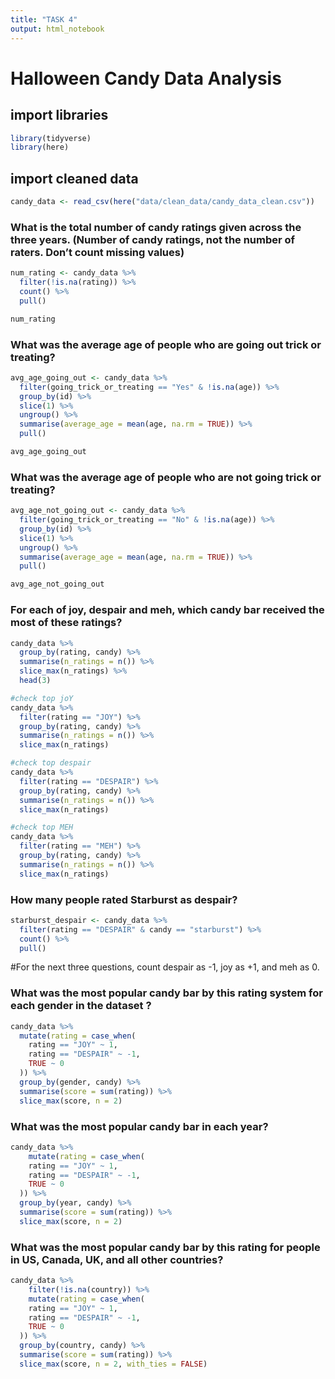 ```yaml
---
title: "TASK 4"
output: html_notebook
---
```


# Halloween Candy Data Analysis

## import libraries
```r
library(tidyverse)
library(here)
```

## import cleaned data
```r
candy_data <- read_csv(here("data/clean_data/candy_data_clean.csv"))
```

### What is the total number of candy ratings given across the three years. (Number of candy ratings, not the number of raters. Don’t count missing values)
```r
num_rating <- candy_data %>% 
  filter(!is.na(rating)) %>%
  count() %>% 
  pull()

num_rating
```

### What was the average age of people who are going out trick or treating?
```r
avg_age_going_out <- candy_data %>% 
  filter(going_trick_or_treating == "Yes" & !is.na(age)) %>% 
  group_by(id) %>%
  slice(1) %>% 
  ungroup() %>% 
  summarise(average_age = mean(age, na.rm = TRUE)) %>% 
  pull()

avg_age_going_out
```

### What was the average age of people who are not going trick or treating?
```r
avg_age_not_going_out <- candy_data %>% 
  filter(going_trick_or_treating == "No" & !is.na(age)) %>% 
  group_by(id) %>%
  slice(1) %>% 
  ungroup() %>% 
  summarise(average_age = mean(age, na.rm = TRUE)) %>% 
  pull()

avg_age_not_going_out
```

### For each of joy, despair and meh, which candy bar received the most of these ratings?
```r
candy_data %>% 
  group_by(rating, candy) %>% 
  summarise(n_ratings = n()) %>% 
  slice_max(n_ratings) %>% 
  head(3)
```

```r
#check top joY
candy_data %>% 
  filter(rating == "JOY") %>% 
  group_by(rating, candy) %>% 
  summarise(n_ratings = n()) %>% 
  slice_max(n_ratings)
```


```r
#check top despair
candy_data %>% 
  filter(rating == "DESPAIR") %>% 
  group_by(rating, candy) %>% 
  summarise(n_ratings = n()) %>% 
  slice_max(n_ratings)
```

```r
#check top MEH
candy_data %>% 
  filter(rating == "MEH") %>% 
  group_by(rating, candy) %>% 
  summarise(n_ratings = n()) %>% 
  slice_max(n_ratings)
```

### How many people rated Starburst as despair?
```r
starburst_despair <- candy_data %>% 
  filter(rating == "DESPAIR" & candy == "starburst") %>% 
  count() %>% 
  pull()
```


#For the next three questions, count despair as -1, joy as +1, and meh as 0.

### What was the most popular candy bar by this rating system for each gender in the dataset ?
```r
candy_data %>% 
  mutate(rating = case_when(
    rating == "JOY" ~ 1,
    rating == "DESPAIR" ~ -1,
    TRUE ~ 0
  )) %>% 
  group_by(gender, candy) %>%
  summarise(score = sum(rating)) %>% 
  slice_max(score, n = 2)
```


### What was the most popular candy bar in each year?
```r
candy_data %>% 
    mutate(rating = case_when(
    rating == "JOY" ~ 1,
    rating == "DESPAIR" ~ -1,
    TRUE ~ 0
  )) %>% 
  group_by(year, candy) %>% 
  summarise(score = sum(rating)) %>% 
  slice_max(score, n = 2)
```


### What was the most popular candy bar by this rating for people in US, Canada, UK, and all other countries?
```r
candy_data %>% 
    filter(!is.na(country)) %>% 
    mutate(rating = case_when(
    rating == "JOY" ~ 1,
    rating == "DESPAIR" ~ -1,
    TRUE ~ 0
  )) %>% 
  group_by(country, candy) %>% 
  summarise(score = sum(rating)) %>% 
  slice_max(score, n = 2, with_ties = FALSE)
```

